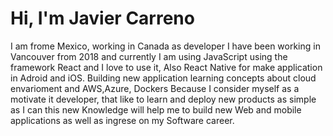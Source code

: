 # Hi, I'm Javier Carreno

I am frome Mexico, working in Canada as developer I have been working in
Vancouver from 2018 and currently I am using JavaScript using the framework React
and I love to use it, Also React Native for make application in Adroid and iOS.
Building new application learning concepts about cloud envarioment and AWS,Azure, Dockers
Because I consider myself as a motivate it developer, that like to learn and deploy new products
as simple as I can this new Knowledge will help me to build new Web and mobile applications as well as ingrese on my Software career.
